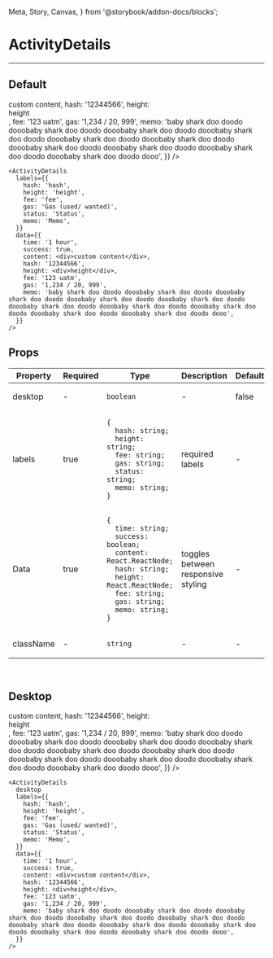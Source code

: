   Meta, Story, Canvas,
} from '@storybook/addon-docs/blocks';

<Meta title="ActivityDetails" component={ActivityDetails} />

# ActivityDetails
---
## Default
<Canvas>
  <Story name="Default">
    <ActivityDetails
      labels={{
        hash: 'hash',
        height: 'height',
        fee: 'fee',
        gas: 'Gas (used/ wanted)',
        status: 'Status',
        memo: 'Memo',
      }}
      data={{
        time: '1 hour',
        success: true,
        content: <div>custom content</div>,
        hash: '12344566',
        height: <div>height</div>,
        fee: '123 uatm',
        gas: '1,234 / 20, 999',
        memo: 'baby shark doo doodo dooobaby shark doo doodo dooobaby shark doo doodo dooobaby shark doo doodo dooobaby shark doo doodo dooobaby shark doo doodo dooobaby shark doo doodo dooobaby shark doo doodo dooobaby shark doo doodo dooobaby shark doo doodo dooo',
      }}
    />
  </Story>
</Canvas>

```
<ActivityDetails
  labels={{
    hash: 'hash',
    height: 'height',
    fee: 'fee',
    gas: 'Gas (used/ wanted)',
    status: 'Status',
    memo: 'Memo',
  }}
  data={{
    time: '1 hour',
    success: true,
    content: <div>custom content</div>,
    hash: '12344566',
    height: <div>height</div>,
    fee: '123 uatm',
    gas: '1,234 / 20, 999',
    memo: 'baby shark doo doodo dooobaby shark doo doodo dooobaby shark doo doodo dooobaby shark doo doodo dooobaby shark doo doodo dooobaby shark doo doodo dooobaby shark doo doodo dooobaby shark doo doodo dooobaby shark doo doodo dooobaby shark doo doodo dooo',
  }}
/>
```

## Props
<table>
<thead>
  <tr>
    <th>Property</th>
    <th>Required</th>
    <th>Type</th>
    <th>Description</th>
    <th>Default</th>
  </tr>
  </thead>
<tbody>
  <tr>
    <td>desktop</td>
    <td>-</td>
    <td>

`boolean`

  </td>
    <td>-</td>
    <td>false</td>
  </tr>

  <tr>
    <td>labels</td>
    <td>true</td>
    <td>

```
{
  hash: string;
  height: string;
  fee: string;
  gas: string;
  status: string;
  memo: string;
}
```

  </td>
    <td>required labels</td>
    <td>-</td>
  </tr>

  <tr>
    <td>Data</td>
    <td>true</td>
    <td>

```
{
  time: string;
  success: boolean;
  content: React.ReactNode;
  hash: string;
  height: React.ReactNode;
  fee: string;
  gas: string;
  memo: string;
}
```

  </td>
    <td>toggles between responsive styling</td>
    <td>-</td>
  </tr>

  <tr>
    <td>className</td>
    <td>-</td>
    <td>

`string`

  </td>
    <td>-</td>
    <td>-</td>
  </tr>
  </tbody>
</table>
<br/>


## Desktop
<Canvas>
  <Story name="Desktop">
    <ActivityDetails
      desktop
      labels={{
        hash: 'hash',
        height: 'height',
        fee: 'fee',
        gas: 'Gas (used/ wanted)',
        status: 'Status',
        memo: 'Memo',
      }}
      data={{
        time: '1 hour',
        success: true,
        content: <div>custom content</div>,
        hash: '12344566',
        height: <div>height</div>,
        fee: '123 uatm',
        gas: '1,234 / 20, 999',
        memo: 'baby shark doo doodo dooobaby shark doo doodo dooobaby shark doo doodo dooobaby shark doo doodo dooobaby shark doo doodo dooobaby shark doo doodo dooobaby shark doo doodo dooobaby shark doo doodo dooobaby shark doo doodo dooobaby shark doo doodo dooo',
      }}
    />
  </Story>
</Canvas>

```
<ActivityDetails
  desktop
  labels={{
    hash: 'hash',
    height: 'height',
    fee: 'fee',
    gas: 'Gas (used/ wanted)',
    status: 'Status',
    memo: 'Memo',
  }}
  data={{
    time: '1 hour',
    success: true,
    content: <div>custom content</div>,
    hash: '12344566',
    height: <div>height</div>,
    fee: '123 uatm',
    gas: '1,234 / 20, 999',
    memo: 'baby shark doo doodo dooobaby shark doo doodo dooobaby shark doo doodo dooobaby shark doo doodo dooobaby shark doo doodo dooobaby shark doo doodo dooobaby shark doo doodo dooobaby shark doo doodo dooobaby shark doo doodo dooobaby shark doo doodo dooo',
  }}
/>
```
